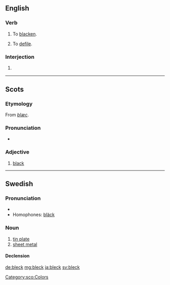 {{also|Bléck}}
==English==

===Verb===
{{en-verb}}

# {{lb|en|obsolete|dialect}} To [[blacken]].
# {{lb|en|obsolete|dialect}} To [[defile]].
#: {{rfquotek|Wyclif}}

{{Webster 1913}}

===Interjection===
{{en-interj}}

# {{lb|en|rare}} {{alternative form of|blech|lang=en}}

----

==Scots==

===Etymology===
From {{etyl|ang|sco}} ''[[blæc]]''.

===Pronunciation===
* {{IPA|/blɛk/|lang=sco}}

===Adjective===
{{colorbox|black}} {{sco-adj|blecker|bleckest}}

# {{lb|sco|South Scots}} [[black]]

[[Category:sco:Colors]]

----

==Swedish==

===Pronunciation===
* {{IPA|/blɛk/|lang=sv}}
* Homophones: [[bläck]]

===Noun===
{{sv-noun|n}}

# [[tin plate]]
# [[sheet metal]]

====Declension====
{{sv-noun-irreg-n|2=blecket}}

[[de:bleck]]
[[mg:bleck]]
[[ja:bleck]]
[[sv:bleck]]